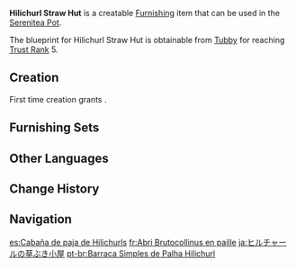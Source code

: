 {{Furnishing Infobox
|id             = 371103
|image          = Item Hilichurl Straw Hut.png
|category       = Courtyard
|subcategory    = Large Ornament
|quality        = 2
|adeptal_energy = 30
|load           = 95
|reduced_load   = 71
|description    = A small hilichurl straw hut. It might seem shabby, but... Actually, never mind, it's just sad living in this sort of hut.
|blueprint      = Trust Rank
|trust rank     = 5
}}
'''Hilichurl Straw Hut''' is a creatable [[Furnishing]] item that can be used in the [[Serenitea Pot]].

The blueprint for Hilichurl Straw Hut is obtainable from [[Tubby]] for reaching [[Trust Rank]] 5.

==Creation==
First time creation grants {{Item|Trust|24|x=30}}.
{{Recipe
|type = Creation
|time = 12h
|Birch Wood = 4
|sort = Birch Wood
}}

==Furnishing Sets==
{{Craft Usage}}

==Other Languages==
{{Other Languages
|default_hidden = 1
|en      = Hilichurl Straw Hut
|zhs     = 丘丘简易草棚
|zhs_rm  = Qiūqiū Jiǎnyì Cǎo Péng
|zht     = 丘丘簡易草棚
|zht_rm  = Qiūqiū Jiǎnyì Cǎo Péng
|ja      = ヒルチャールの草ぶき小屋
|ja_rm   = Hiruchaaru no Kusabuki Koya
|ko      = 츄츄족 간이 초막
|ko_rm   = Chyuchyujok Gani Chomak
|es      = Cabaña de paja de Hilichurls
|fr      = Abri Brutocollinus en paille
|ru      = Соломенная хижина хиличурлов
|th      = กระท่อมง่าย ๆ Hilichurl
|th_rm   = 
|vi      = Lều Cỏ Hilichurl
|de      = Einfache Hilichurl-Strohhütte
|id      = Pondok Jerami Hilichurl
|pt      = Barraca Simples de Palha Hilichurl
|tr      = Dağ Yabanisi Hasır Kulübesi
|it      = Capanna di paglia hilichurliana
}}

==Change History==
{{Change History|1.5}}

==Navigation==
{{Furnishing Navbox|exterior}}

[[es:Cabaña de paja de Hilichurls]]
[[fr:Abri Brutocollinus en paille]]
[[ja:ヒルチャールの草ぶき小屋]]
[[pt-br:Barraca Simples de Palha Hilichurl]]